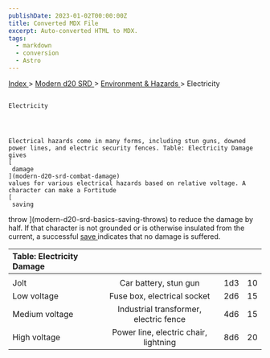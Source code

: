 ```yaml
---
publishDate: 2023-01-02T00:00:00Z
title: Converted MDX File
excerpt: Auto-converted HTML to MDX.
tags:
  - markdown
  - conversion
  - Astro
---
```


[
Index
](-index) >
[
Modern d20 SRD
](modern-d20-srd-index) >
[
Environment & Hazards
](modern-d20-srd-environment-hazards-index) > Electricity

##

    Electricity




    Electrical hazards come in many forms, including stun guns, downed power lines, and electric security fences. Table: Electricity Damage gives
    [
     damage
    ](modern-d20-srd-combat-damage)
    values for various electrical hazards based on relative voltage. A character can make a Fortitude
    [
     saving

throw
](modern-d20-srd-basics-saving-throws)
to reduce the damage by half. If that character is not grounded or is otherwise insulated from the current, a successful
[
save
](modern-d20-srd-basics-saving-throws)
indicates that no damage is suffered.

| Table: Electricity Damage |                                        |     |     |
| :------------------------ | :------------------------------------: | :-: | --: |
|                           |                                        |     |     |
| Jolt                      |         Car battery, stun gun          | 1d3 |  10 |
| Low voltage               |      Fuse box, electrical socket       | 2d6 |  15 |
| Medium voltage            | Industrial transformer, electric fence | 4d6 |  15 |
| High voltage              | Power line, electric chair, lightning  | 8d6 |  20 |
